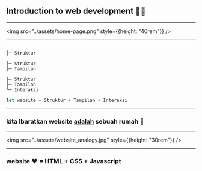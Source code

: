 

## <a>Introduction</a> to web development 👨‍💻

---

<img src="../assets/home-page.png" style={{height: "40rem"}} />

---

<CodeSurferLayout>

```markup title="Apa yang membentuk sebuah website 💻"
```

```markup title="Apa yang membentuk sebuah website 💻" subtitle="HTML"
├─ Struktur
```

```markup 1:2 title="Apa yang membentuk sebuah website 💻" subtitle="CSS"
├─ Struktur
├─ Tampilan
```

```markup 1:3 title="Apa yang membentuk sebuah website 💻" subtitle="Javascript"
├─ Struktur
├─ Tampilan
└─ Interaksi
```

```js 1:3 title="Apa yang membentuk sebuah website 💻" subtitle="❤"
let website = Struktur + Tampilan + Interaksi
```

</CodeSurferLayout>

---

### kita <a>Ibaratkan</a> website <u>adalah</u> sebuah rumah 🏡

---

<img src="../assets/website_analogy.jpg" style={{height: "30rem"}} />

---

### website ❤ = HTML + CSS + Javascript